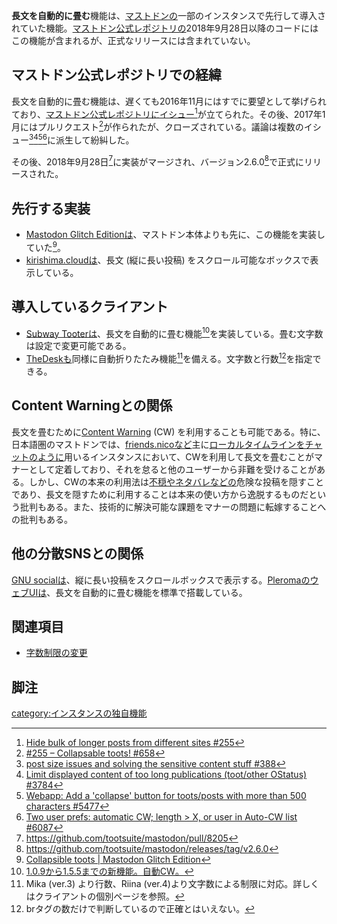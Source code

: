'''長文を自動的に畳む'''機能は、[[Mastodon|マストドン]]の一部のインスタンスで先行して導入されていた機能。[[マストドン公式レポジトリ]]の2018年9月28日以降のコードにはこの機能が含まれるが、正式なリリースには含まれていない。

==マストドン公式レポジトリでの経緯==
長文を自動的に畳む機能は、遅くても2016年11月にはすでに要望として挙げられており、[[マストドン公式レポジトリ]]にイシュー<ref>[https://github.com/tootsuite/mastodon/issues/255 Hide bulk of longer posts from different sites #255]</ref>が立てられた。その後、2017年1月にはプルリクエスト<ref>[https://github.com/tootsuite/mastodon/pull/658 #255 – Collapsable toots! #658]</ref>が作られたが、クローズされている。議論は複数のイシュー<ref>[https://github.com/tootsuite/mastodon/issues/388 post size issues and solving the sensitive content stuff #388]</ref><ref>[https://github.com/tootsuite/mastodon/issues/3784 Limit displayed content of too long publications (toot/other OStatus) #3784]</ref><ref>[https://github.com/tootsuite/mastodon/issues/5477 Webapp: Add a 'collapse' button for toots/posts with more than 500 characters #5477]</ref><ref>[https://github.com/tootsuite/mastodon/issues/6087 Two user prefs: automatic CW; length > X, or user in Auto-CW list  #6087]</ref>に派生して紛糾した。

その後、2018年9月28日<ref>https://github.com/tootsuite/mastodon/pull/8205</ref>に実装がマージされ、バージョン2.6.0<ref>https://github.com/tootsuite/mastodon/releases/tag/v2.6.0</ref>で正式にリリースされた。

==先行する実装==
* [[Mastodon Glitch Edition]]は、マストドン本体よりも先に、この機能を実装していた<ref>[https://glitch-soc.github.io/docs/features/collapsible-toots/ Collapsible toots | Mastodon Glitch Edition]</ref>。
* [[kirishima.cloud]]は、長文 (縦に長い投稿) をスクロール可能なボックスで表示している。

==導入しているクライアント==
* [[Subway Tooter]]は、長文を自動的に畳む機能<ref>[http://subwaytooter.hatenadiary.jp/entry/2017/09/19/032232 1.0.9から1.5.5までの新機能。自動CW。]</ref>を実装している。畳む文字数は設定で変更可能である。
* [[TheDesk]]も同様に自動折りたたみ機能<ref>Mika (ver.3) より行数、Riina (ver.4)より文字数による制限に対応。詳しくはクライアントの個別ページを参照。</ref>を備える。文字数と行数<ref>brタグの数だけで判断しているので正確とはいえない。</ref>を指定できる。

==Content Warningとの関係==
長文を畳むために[[Content Warning]] (CW) を利用することも可能である。特に、日本語圏のマストドンでは、[[friends.nico]]など主に[[ローカルタイムライン]]をチャットのように用いるインスタンスにおいて、CWを利用して長文を畳むことがマナーとして定着しており、それを怠ると他のユーザーから非難を受けることがある。しかし、CWの本来の利用法は[[不穏]]やネタバレなどの危険な投稿を隠すことであり、長文を隠すために利用することは本来の使い方から逸脱するものだという批判もある。また、技術的に解決可能な課題をマナーの問題に転嫁することへの批判もある。

==他の分散SNSとの関係==
[[GNU social]]は、縦に長い投稿をスクロールボックスで表示する。[[Pleroma]]のウェブUIは、長文を自動的に畳む機能を標準で搭載している。

==関連項目==
* [[字数制限の変更]]

==脚注==
<references />

[[category:インスタンスの独自機能]]
{{DEFAULTSORT:ちようふんをしとうてきにたたむ}}